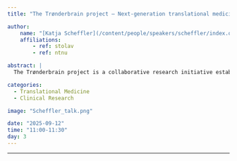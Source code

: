 ```yaml
---
title: "The Trønderbrain project – Next-generation translational medicine"

author:
    name: "[Katja Scheffler](/content/people/speakers/scheffler/index.qmd)"
    affiliations:
        - ref: stolav
        - ref: ntnu

abstract: |
  The Trønderbrain project is a collaborative research initiative established in 2003 by St. Olavs Hospital and NTNU. The primary goal is to advance translational research on neurodegenerative diseases with an emphasis on Alzheimer’s disease. Herein, we are combining research in animal and in vitro 3D brain models with clinical studies in humans to better understand the molecular mechanisms behind AD, identifying early biomarkers for diagnosis, and discovering potential therapeutic targets. 

categories:
  - Translational Medicine
  - Clinical Research

image: "Scheffler_talk.png"

date: "2025-09-12"
time: "11:00-11:30"
day: 3
---
```


***

<!-- <object data="/res/quarto.pdf" type="application/pdf" width="100%" height="600">
</object>  -->